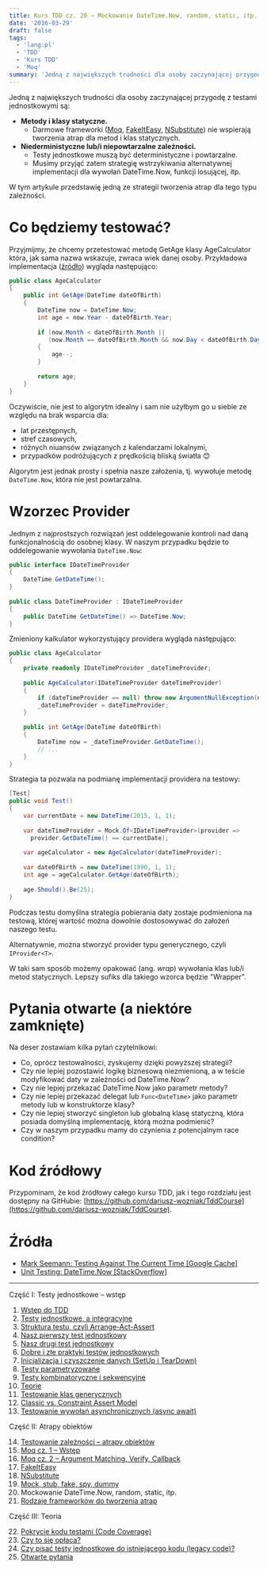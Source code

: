 ```yaml
---
title: Kurs TDD cz. 20 — Mockowanie DateTime.Now, random, static, itp.
date: '2016-03-29'
draft: false
tags:
  - 'lang:pl'
  - 'TDD'
  - 'Kurs TDD'
  - 'Moq'
summary: 'Jedną z największych trudności dla osoby zaczynającej przygodę z testami jednostkowymi są metody i klasy statyczne oraz niederministyczne lub/i niepowtarzalne zależności. Testy jednostkowe muszą być deterministyczne i powtarzalne. Musimy przyjąć zatem strategię wstrzykiwania alternatywnej implementacji dla wywołań DateTime.Now, funkcji losującej, itp. W tym artykule przedstawię jedną ze strategii tworzenia atrap dla tego typu zależności.'
---
```


Jedną z największych trudności dla osoby zaczynającej przygodę z testami jednostkowymi są:

*   **Metody i klasy statyczne.**
    *   Darmowe frameworki ([Moq](/posts/kurs-tdd-15-wstep-do-moq), [FakeItEasy](/posts/kurs-tdd-17-fakeiteasy), [NSubstitute](/posts/kurs-tdd-18-nsubstitute)) nie wspierają tworzenia atrap dla metod i klas statycznych.
*   **Niederministyczne lub/i niepowtarzalne zależności.**
    *   Testy jednostkowe muszą być deterministyczne i powtarzalne.
    *   Musimy przyjąć zatem strategię wstrzykiwania alternatywnej implementacji dla wywołań DateTime.Now, funkcji losującej, itp.

W tym artykule przedstawię jedną ze strategii tworzenia atrap dla tego typu zależności.

# Co będziemy testować?

Przyjmijmy, że chcemy przetestować metodę GetAge klasy AgeCalculator która, jak sama nazwa wskazuje, zwraca wiek danej osoby. Przykładowa implementacja ([źródło](http://stackoverflow.com/a/229/297823)) wygląda następująco:

```csharp
public class AgeCalculator
{
    public int GetAge(DateTime dateOfBirth)
    {
        DateTime now = DateTime.Now;
        int age = now.Year - dateOfBirth.Year;
 
        if (now.Month < dateOfBirth.Month ||
           (now.Month == dateOfBirth.Month && now.Day < dateOfBirth.Day))
        {
            age--;
        }
 
        return age;
    }
}
```
 Oczywiście, nie jest to algorytm idealny i sam nie użyłbym go u siebie ze względu na brak wsparcia dla:

*   lat przestępnych,
*   stref czasowych,
*   różnych niuansów związanych z kalendarzami lokalnymi,
*   przypadków podróżujących z prędkością bliską światła 😊

Algorytm jest jednak prosty i spełnia nasze założenia, tj. wywołuje metodę `DateTime.Now`, która nie jest powtarzalna.

# Wzorzec Provider

Jednym z najprostszych rozwiązań jest oddelegowanie kontroli nad daną funkcjonalnością do osobnej klasy. W naszym przypadku będzie to oddelegowanie wywołania `DateTime.Now`:

```csharp
public interface IDateTimeProvider
{
    DateTime GetDateTime();
}
 
public class DateTimeProvider : IDateTimeProvider
{
    public DateTime GetDateTime() => DateTime.Now;
}
```

 Zmieniony kalkulator wykorzystujący providera wygląda następująco:
 
```csharp
public class AgeCalculator
{
    private readonly IDateTimeProvider _dateTimeProvider;
 
    public AgeCalculator(IDateTimeProvider dateTimeProvider)
    {
        if (dateTimeProvider == null) throw new ArgumentNullException(nameof(dateTimeProvider));
        _dateTimeProvider = dateTimeProvider;
    }
 
    public int GetAge(DateTime dateOfBirth)
    {
        DateTime now = _dateTimeProvider.GetDateTime();
        // ...
    }
}
```

 Strategia ta pozwala na podmianę implementacji providera na testowy:
 
```csharp
[Test]
public void Test()
{
    var currentDate = new DateTime(2015, 1, 1);
    
    var dateTimeProvider = Mock.Of<IDateTimeProvider>(provider =>
      provider.GetDateTime() == currentDate);
 
    var ageCalculator = new AgeCalculator(dateTimeProvider);
 
    var dateOfBirth = new DateTime(1990, 1, 1);
    int age = ageCalculator.GetAge(dateOfBirth);
 
    age.Should().Be(25);
}
```

 Podczas testu domyślna strategia pobierania daty zostaje podmieniona na testową, której wartość można dowolnie dostosowywać do założeń naszego testu.
 
 Alternatywnie, można stworzyć provider typu generycznego, czyli `IProvider<T>`.
 
 W taki sam sposób możemy opakować (ang. _wrap_) wywołania klas lub/i metod statycznych. Lepszy sufiks dla takiego wzorca będzie "Wrapper".

# Pytania otwarte (a niektóre zamknięte)

Na deser zostawiam kilka pytań czytelnikowi:

*   Co, oprócz testowalności, zyskujemy dzięki powyższej strategii?
*   Czy nie lepiej pozostawić logikę biznesową niezmienioną, a w teście modyfikować daty w zależności od DateTime.Now?
*   Czy nie lepiej przekazać DateTime.Now jako parametr metody?
*   Czy nie lepiej przekazać delegat lub `Func<DateTime>` jako parametr metody lub w konstruktorze klasy?
*   Czy nie lepiej stworzyć singleton lub globalną klasę statyczną, która posiada domyślną implementację, którą można podmienić?
*   Czy w naszym przypadku mamy do czynienia z potencjalnym race condition?

# Kod źródłowy

Przypominam, że kod źródłowy całego kursu TDD, jak i tego rozdziału jest dostępny na GitHubie: [https://github.com/dariusz-wozniak/TddCourse](https://github.com/dariusz-wozniak/TddCourse).

# Źródła

*   [Mark Seemann: Testing Against The Current Time \[Google Cache\]](http://webcache.googleusercontent.com/search?q=cache:23h1pN30EYoJ:blogs.msdn.com/b/ploeh/archive/2007/05/12/testingagainstthecurrenttime.aspx+&cd=1&hl=en&ct=clnk&gl=pl&client=ubuntu)
*   [Unit Testing: DateTime.Now \[StackOverflow\]](http://stackoverflow.com/questions/2425721/unit-testing-datetime-now/2425739)


----


Część I: Testy jednostkowe – wstęp

1. [Wstęp do TDD](/posts/kurs-tdd-1-wstep/)
2. [Testy jednostkowe, a integracyjne](/posts/kurs-tdd-2-testy-jednostkowe-a-testy-integracyjne/)
3. [Struktura testu, czyli Arrange-Act-Assert](/posts/kurs-tdd-3-struktura-test-czyli-arrange-act-assert)
4. [Nasz pierwszy test jednostkowy](/posts/kurs-tdd-4-nasz-pierwszy-test-jednostkowy)
5. [Nasz drugi test jednostkowy](/posts/kurs-tdd-5-nasz-drugi-test-jednostkowy)
6. [Dobre i złe praktyki testów jednostkowych](/posts/kurs-tdd-6-dobre-i-zle-praktyki-testow-jednostkowych)
7. [Inicjalizacja i czyszczenie danych (SetUp i TearDown)](/posts/kurs-tdd-7-inicjalizacja-i-czyszczenie-danych-setup-i-teardown/)
8. [Testy parametryzowane](/posts/kurs-tdd-8-testy-parametryzowane)
9. [Testy kombinatoryczne i sekwencyjne](/posts/kurs-tdd-9-testy-kombinatoryczne-i-sekwencyjne)
10. [Teorie](/posts/kurs-tdd-10-teorie)
11. [Testowanie klas generycznych](/posts/kurs-tdd-11-testowanie-klas-generycznych)
12. [Classic vs. Constraint Assert Model](/posts/kurs-tdd-12-classic-vs-constraint-assert-model)
13. [Testowanie wywołań asynchronicznych (async await)](/posts/kurs-tdd-13-testowanie-wywolan-asynchronicznych-async-await)


Część II: Atrapy obiektów

14. [Testowanie zależności – atrapy obiektów](/posts/kurs-tdd-14-testowanie-zaleznosci-atrapy-obiektow)
2. [Moq cz. 1 – Wstęp](/posts/kurs-tdd-15-wstep-do-moq)
3. [Moq cz. 2 – Argument Matching, Verify, Callback](/posts/kurs-tdd-16-zaawansowane-techniki-moq-argument-matching-verify-callback)
4. [FakeItEasy](/posts/kurs-tdd-17-fakeiteasy)
5. [NSubstitute](/posts/kurs-tdd-18-nsubstitute)
6. [Mock, stub, fake, spy, dummy](/posts/kurs-tdd-19-mock-stub-fake-spy-dummy)
7. Mockowanie DateTime.Now, random, static, itp.
8. [Rodzaje frameworków do tworzenia atrap](/posts/kurs-tdd-21-rodzaje-frameworkow-do-tworzenia-atrap/)

Część III: Teoria

22. [Pokrycie kodu testami (Code Coverage)](/posts/kurs-tdd-22-pokrycie-kodu-testami-code-coverage/)
1. [Czy to się opłaca?](/posts/kurs-tdd-23-czy-to-sie-oplaca/)
1. [Czy pisać testy jednostkowe do istniejącego kodu (legacy code)?](/posts/kurs-tdd-24-czy-pisac-testy-jednostkowe-do-istniejacego-kodu-legacy-code/)
1. [Otwarte pytania](/posts/kurs-tdd-25-otwarte-pytania/)
